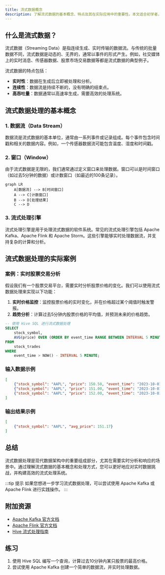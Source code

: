 ```yaml
---
title: 流式数据概念
description: 了解流式数据的基本概念、特点及其在实际应用中的重要性。本文适合初学者，将逐步讲解流式数据的定义、处理方式以及实际案例。
---
```


## 什么是流式数据？

流式数据（Streaming Data）是指连续生成、实时传输的数据流。与传统的批量数据不同，流式数据是动态的、无界的，通常以事件的形式产生。例如，社交媒体上的实时消息、传感器数据、股票市场交易数据等都是流式数据的典型例子。

流式数据的特点包括：
- **实时性**：数据在生成后立即被处理和分析。
- **连续性**：数据流是持续不断的，没有明确的结束点。
- **高吞吐量**：数据通常以高速率生成，需要高效的处理系统。

## 流式数据处理的基本概念

### 1. 数据流（Data Stream）
数据流是流式数据的基本单位，通常由一系列事件或记录组成。每个事件包含时间戳和相关的数据内容。例如，一个传感器数据流可能包含温度、湿度和时间戳。

### 2. 窗口（Window）
由于流式数据是无限的，我们通常通过定义窗口来处理数据。窗口可以是时间窗口（如过去5分钟的数据）或计数窗口（如最近的100条记录）。

```mermaid
graph LR
    A[数据流] --> B[时间窗口]
    A --> C[计数窗口]
    B --> D[处理结果]
    C --> D
```

### 3. 流式处理引擎
流式处理引擎是用于处理流式数据的软件系统。常见的流式处理引擎包括 Apache Kafka、Apache Flink 和 Apache Storm。这些引擎能够实时处理数据流，并支持复杂的计算和分析。

## 流式数据处理的实际案例

### 案例：实时股票交易分析
假设我们有一个股票交易平台，需要实时分析股票价格的变化。我们可以使用流式数据处理来实现以下功能：
1. **实时价格监控**：监控股票价格的实时变化，并在价格超过某个阈值时触发警报。
2. **趋势分析**：计算过去5分钟内股票价格的平均值，并预测未来的价格趋势。

```sql
-- 使用 Hive SQL 进行流式数据处理
SELECT 
    stock_symbol, 
    AVG(price) OVER (ORDER BY event_time RANGE BETWEEN INTERVAL 5 MINUTE PRECEDING AND CURRENT ROW) AS avg_price
FROM 
    stock_trades
WHERE 
    event_time > NOW() - INTERVAL 5 MINUTE;
```

### 输入数据示例
```json
[
    {"stock_symbol": "AAPL", "price": 150.50, "event_time": "2023-10-01T10:00:00Z"},
    {"stock_symbol": "AAPL", "price": 151.00, "event_time": "2023-10-01T10:01:00Z"},
    {"stock_symbol": "AAPL", "price": 152.00, "event_time": "2023-10-01T10:02:00Z"}
]
```

### 输出结果示例
```json
[
    {"stock_symbol": "AAPL", "avg_price": 151.17}
]
```

## 总结

流式数据处理是现代数据架构中的重要组成部分，尤其在需要实时分析和响应的场景中。通过理解流式数据的基本概念和处理方式，您可以更好地应对实时数据挑战，并构建高效的流式处理系统。

:::tip 提示
如果您想进一步学习流式数据处理，可以尝试使用 Apache Kafka 或 Apache Flink 进行实践操作。
:::

## 附加资源
- [Apache Kafka 官方文档](https://kafka.apache.org/documentation/)
- [Apache Flink 官方文档](https://flink.apache.org/docs/)
- [Hive 流式处理指南](https://hive.apache.org/)

## 练习
1. 使用 Hive SQL 编写一个查询，计算过去10分钟内某只股票的最高价格。
2. 尝试使用 Apache Kafka 创建一个简单的数据流，并实时处理数据。